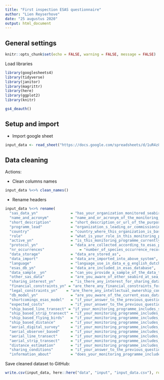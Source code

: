 ```yaml
---
title: "First inspection ESAS questionnaire"
author: "Lien Reyserhove"
date: "25 augustus 2020"
output: html_document
---
```



## General settings

```r
knitr::opts_chunk$set(echo = FALSE, warning = FALSE, message = FALSE)
```

Load libraries

```r
library(googlesheets4)
library(tidyverse)
library(janitor)
library(magrittr)
library(here)
library(ggplot2)
library(knitr)
```

```r
gs4_deauth()
```

## Setup and import

-  Import google sheet

```r
input_data <- read_sheet("https://docs.google.com/spreadsheets/d/1uR4z8UYCje7CfqYDezbBlBIiSsvyyalfSPwWZEBfcIQ/edit#gid=1639204022", col_types = "c")
```

## Data cleaning

Actions:

- Clean columns names

```r
input_data %<>% clean_names() 
```

- Rename headers

```r
input_data %<>% rename(
  "sas_data_yn"               = "has_your_organization_monitored_seabirds_at_sea_past_or_present",
  "name_and_acronym"          = "name_and_or_acronym_of_the_monitoring_programme_if_not_specified_please_put_none",
  "short_description"         = "short_description_or_url_of_the_purpose",
  "programm_lead"             = "organization_s_leading_or_commissioning_the_monitoring_programme",
  "country"                   = "country_where_this_organization_is_based",
  "role"                      = "what_is_your_role_in_this_monitoring_programme",
  "active_yn"                 = "is_this_monitoring_programme_currently_active",
  "protocol_yn"               = "data_are_collected_according_to_esas_protocol",
  "nr_occurrences"                = "number_of_species_occurrence_records_i_e_species_key_records",
  "data_storage"              = "data_are_stored_as",
  "data_import"               = "data_are_imported_into_above_system",
  "language"                  = "language_use_in_data_e_g_english_dutch",
  "esas_db_yn"                = "data_are_included_in_esas_database",
  "data_sample__yn"           = "can_you_provide_a_sample_of_the_data_to_help_us_assess_data_compatibility",
  "other_sas_data"            = "are_you_aware_of_other_seabird_at_sea_monitoring_programmes_in_your_country_please_provide_contact_information_if_possible",
  "sharing_interest_yn"       = "is_there_any_interest_for_sharing_data_with_esas",
  "financial_constraints_yn" = "are_there_any_financial_constraints_for_sharing_data_with_esas",
  "legal_constraints_yn"    = "are_there_any_intellectual_ownership_constraints_for_sharing_data_with_esas",
  "db_model_yn"               = "are_you_aware_of_the_current_esas_database_model",
  "shortcomings_esas_model"   = "if_your_answer_to_the_previous_question_was_yes_can_you_specify_potential_shortcomings_of_the_current_esas_database_model_for_integrating_your_data",
  "expected_costs"            = "if_your_answer_to_the_previous_question_was_yes_can_you_give_an_estimation_of_the_expected_cost_to_incorporate_the_data_in_the_esas_database",
  "ship_based_line_transect" = "if_your_monitoring_programme_includes_ship_based_observations_please_specify_the_specific_method_line_transect_methodology",
  "ship_based_strip_transect" = "if_your_monitoring_programme_includes_ship_based_observations_please_specify_the_specific_method_strip_transect_methodology",
  "ship_based_flying_birds"   = "if_your_monitoring_programme_includes_ship_based_observations_please_specify_the_specific_method_snapshot_count_for_flying_birds",
  "ship_based_distance"       = "if_your_monitoring_programme_includes_ship_based_observations_please_specify_the_specific_method_distance_estimation",
  "aerial_digital_survey"     = "if_your_monitoring_programme_includes_aerial_observations_please_specify_the_specific_method_digital_survey",
  "aerial_observer_based"     = "if_your_monitoring_programme_includes_aerial_observations_please_specify_the_specific_method_observer_based_survey",
  "aerial_line_transect"      = "if_your_monitoring_programme_includes_aerial_observations_please_specify_the_specific_method_line_transects",  
  "aerial_strip_transect"     = "if_your_monitoring_programme_includes_aerial_observations_please_specify_the_specific_method_strip_transects",  
  "distance_estimation"       = "if_your_monitoring_programme_includes_aerial_observations_please_specify_the_specific_method_distance_estimation",
  "sharing_conditions"        = "if_your_answer_to_the_previous_question_was_yes_can_you_specify_what_those_constraints_are_and_or_under_what_conditions_data_could_be_shared",  
  "information_about"         = "does_your_monitoring_programme_include_information_about")
```


Save cleaned dataset to GitHub:

```r
write.csv(input_data, here::here("data", "input", "input_data.csv"), row.names = FALSE)
```






